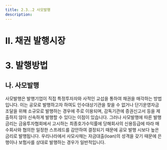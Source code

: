 ```yaml
---
title: 2.3..2 사모발행 
description:
---
```


# Ⅱ. 채권 발행시장
# 3. 발행방법

## 나. 사모발행

사모발행은 발행기업이 직접 특정투자자와 사적인 교섭을 통하여 채권을 매각하는 방법입니다. 이는 공모로 발행하고자 하여도 인수대상기관을 찾을 수 없거나 단기운영자금 조달을 위해 소규모로 발행하는 경우에 주로 이용되며, 감독기관에 증권신고서 등을 제출하지 않아 신속하게 발행할 수 있다는 이점이 있습니다. 그러나 사모발행에 따른 발행금리는 금융투자협회에서 고시하는 최종호가수익률에 당해회사의 신용등급에 따라 매수회사와 협의한 일정한 스프레드를 감안하여 결정되기 때문에 공모 발행 시보다 높은 금리로 발행됩니다. 우리나라에서 사모사채는 자금대출(loan)의 성격을 갖기 때문에 은행이나 보험사를 상대로 발행하는 경우가 일반적입니다.
